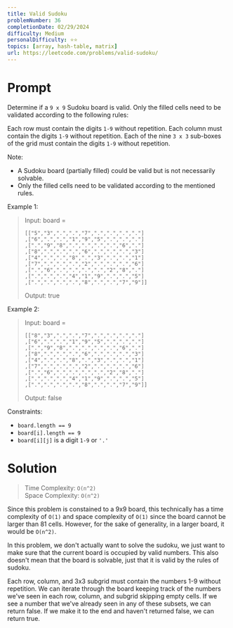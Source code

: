 ```yaml
---
title: Valid Sudoku
problemNumber: 36
completionDate: 02/29/2024
difficulty: Medium
personalDifficulty: ⭐️⭐️
topics: [array, hash-table, matrix]
url: https://leetcode.com/problems/valid-sudoku/
---
```


# Prompt

Determine if a `9 x 9` Sudoku board is valid. Only the filled cells need to be
validated according to the following rules:

Each row must contain the digits `1-9` without repetition. Each column must
contain the digits `1-9` without repetition. Each of the nine `3 x 3` sub-boxes
of the grid must contain the digits `1-9` without repetition.

Note:

- A Sudoku board (partially filled) could be valid but is not necessarily
  solvable.
- Only the filled cells need to be validated according to the mentioned rules.

Example 1:

> Input: board =
>
> ```text
> [["5","3",".",".","7",".",".",".","."]
> ,["6",".",".","1","9","5",".",".","."]
> ,[".","9","8",".",".",".",".","6","."]
> ,["8",".",".",".","6",".",".",".","3"]
> ,["4",".",".","8",".","3",".",".","1"]
> ,["7",".",".",".","2",".",".",".","6"]
> ,[".","6",".",".",".",".","2","8","."]
> ,[".",".",".","4","1","9",".",".","5"]
> ,[".",".",".",".","8",".",".","7","9"]]
> ```
>
> Output: true

Example 2:

> Input: board =
>
> ```text
> [["8","3",".",".","7",".",".",".","."]
> ,["6",".",".","1","9","5",".",".","."]
> ,[".","9","8",".",".",".",".","6","."]
> ,["8",".",".",".","6",".",".",".","3"]
> ,["4",".",".","8",".","3",".",".","1"]
> ,["7",".",".",".","2",".",".",".","6"]
> ,[".","6",".",".",".",".","2","8","."]
> ,[".",".",".","4","1","9",".",".","5"]
> ,[".",".",".",".","8",".",".","7","9"]]
> ```
>
> Output: false

Constraints:

- `board.length == 9`
- `board[i].length == 9`
- `board[i][j]` is a digit `1-9` or `'.'`

# Solution

> Time Complexity: `O(n^2)`\
> Space Complexity: `O(n^2)`

Since this problem is constained to a 9x9 board, this technically has a time
complexity of `O(1)` and space complexity of `O(1)` since the board cannot be
larger than 81 cells. However, for the sake of generality, in a larger board, it
would be `O(n^2)`.

In this problem, we don't actually want to solve the sudoku, we just want to
make sure that the current board is occupied by valid numbers. This also doesn't
mean that the board is solvable, just that it is valid by the rules of sudoku.

Each row, column, and 3x3 subgrid must contain the numbers 1-9 without
repetition. We can iterate through the board keeping track of the numbers we've
seen in each row, column, and subgrid skipping empty cells. If we see a number
that we've already seen in any of these subsets, we can return false. If we make
it to the end and haven't returned false, we can return true.

